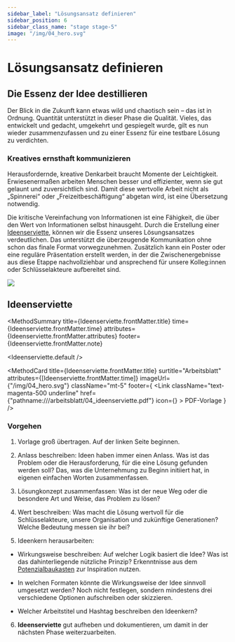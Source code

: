 ```yaml
---
sidebar_label: "Lösungsansatz definieren"
sidebar_position: 6
sidebar_class_name: "stage stage-5"
image: "/img/04_hero.svg"
---
```



# Lösungsansatz definieren

## Die Essenz der Idee destillieren

Der Blick in die Zukunft kann etwas wild und chaotisch sein – das ist in Ordnung. Quantität unterstützt in dieser Phase die Qualität. Vieles, das entwickelt und gedacht, umgekehrt und gespiegelt wurde, gilt es nun wieder zusammenzufassen und zu einer Essenz für eine testbare Lösung zu verdichten.

### Kreatives ernsthaft kommunizieren

Herausfordernde, kreative Denkarbeit braucht Momente der Leichtigkeit. Erwiesenermaßen arbeiten Menschen besser und effizienter, wenn sie gut gelaunt und zuversichtlich sind. Damit diese wertvolle Arbeit nicht als „Spinnerei“ oder „Freizeitbeschäftigung“ abgetan wird, ist eine Übersetzung notwendig.

Die kritische Vereinfachung von Informationen ist eine Fähigkeit, die über den Wert von Informationen selbst hinausgeht. Durch die Erstellung einer [Ideenserviette](#ideenserviette), können wir die Essenz unseres Lösungsansatzes verdeutlichen. Das unterstützt die überzeugende Kommunikation ohne schon das finale Format vorwegzunehmen. Zusätzlich kann ein Poster oder eine reguläre Präsentation erstellt werden, in der die Zwischenergebnisse aus diese Etappe nachvollziehbar und ansprechend für unsere Kolleg:innen oder Schlüsselakteure aufbereitet sind.

<img
  src="/img/04_loesungsansatz.svg"
  className="w-64 mx-auto h-auto"
  aria-hidden
/>

## Ideenserviette

<MethodSummary
  title={Ideenserviette.frontMatter.title}
  time={Ideenserviette.frontMatter.time}
  attributes={Ideenserviette.frontMatter.attributes}
  footer={Ideenserviette.frontMatter.note}
>
  <Ideenserviette.default />
</MethodSummary>

<MethodCard
  title={Ideenserviette.frontMatter.title}
  surtitle="Arbeitsblatt"
  attributes={[Ideenserviette.frontMatter.time]}
  imageUrl={"/img/04_hero.svg"}
  className="mt-5"
  footer={
    <Link
      className="text-magenta-500 underline"
      href={"pathname:///arbeitsblatt/04_ideenserviette.pdf"}
      icon={<EditIcon className="w-3 h-3 text-inherit" />}
    >
      PDF-Vorlage
    </Link>
  }
/>

### Vorgehen

1. Vorlage groß übertragen. Auf der linken Seite beginnen.

2. Anlass beschreiben: Ideen haben immer einen Anlass. Was ist das Problem oder die Herausforderung, für die eine Lösung gefunden werden soll? Das, was die Unternehmung zu Beginn initiiert hat, in eigenen einfachen Worten zusammenfassen.

3. Lösungkonzept zusammenfassen: Was ist der neue Weg oder die besondere Art und Weise, das Problem zu lösen?

4. Wert beschreiben: Was macht die Lösung wertvoll für die Schlüsselakteure, unsere Organisation und zukünftige Generationen? Welche Bedeutung messen sie ihr bei?

5. Ideenkern herausarbeiten:

- Wirkungsweise beschreiben: Auf welcher Logik basiert die Idee? Was ist das dahinterliegende nützliche Prinzip? Erkenntnisse aus dem [Potenzialbaukasten](/buch/erkennen/potenziale-eingrenzen#potenzialbaukasten) zur Inspiration nutzen.

- In welchen Formaten könnte die Wirkungsweise der Idee sinnvoll umgesetzt werden? Noch nicht festlegen, sondern mindestens drei verschiedene Optionen aufschreiben oder skizzieren.

- Welcher Arbeitstitel und Hashtag beschreiben den Ideenkern?

6. **Ideenserviette** gut aufheben und dokumentieren, um damit in der nächsten Phase weiterzuarbeiten.
